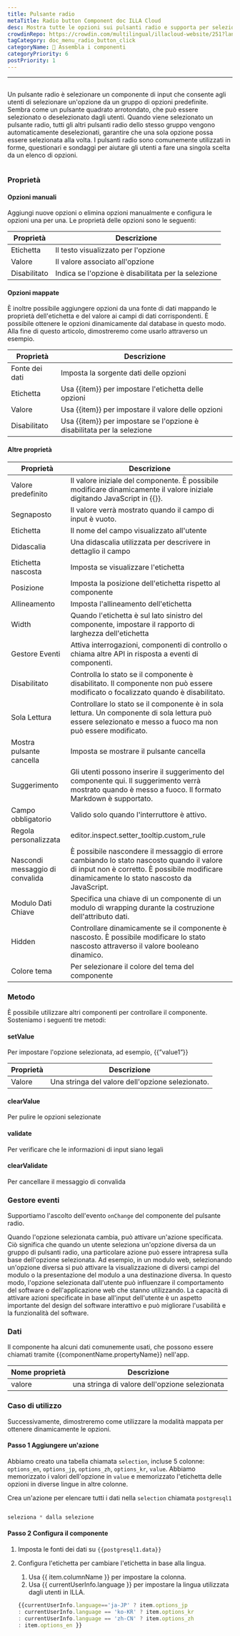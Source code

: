 ```yaml
---
title: Pulsante radio
metaTitle: Radio button Component doc ILLA Cloud
desc: Mostra tutte le opzioni sui pulsanti radio e supporta per selezionare 1 opzione.
crowdinRepo: https://crowdin.com/multilingual/illacloud-website/251?languages=it&filter=basic&value=0
tagCategory: doc_menu_radio_button_click
categoryName: 🧬 Assembla i componenti
categoryPriority: 6
postPriority: 1
---
```


* * *

## <h2 hidden>Pulsante radio</h2>

Un pulsante radio è selezionare un componente di input che consente agli utenti di selezionare un'opzione da un gruppo di opzioni predefinite. Sembra come un pulsante quadrato arrotondato, che può essere selezionato o deselezionato dagli utenti. Quando viene selezionato un pulsante radio, tutti gli altri pulsanti radio dello stesso gruppo vengono automaticamente deselezionati, garantire che una sola opzione possa essere selezionata alla volta. I pulsanti radio sono comunemente utilizzati in forme, questionari e sondaggi per aiutare gli utenti a fare una singola scelta da un elenco di opzioni.

<img src='https://cdn.illacloud.com/official-website/img/docs/assemble/radio.png' alt="" />

### Proprietà

#### Opzioni manuali

Aggiungi nuove opzioni o elimina opzioni manualmente e configura le opzioni una per una. Le proprietà delle opzioni sono le seguenti: 

| Proprietà    | Descrizione                                         |
| ------------ | --------------------------------------------------- |
| Etichetta    | Il testo visualizzato per l'opzione                 |
| Valore       | Il valore associato all'opzione                     |
| Disabilitato | Indica se l'opzione è disabilitata per la selezione |

#### Opzioni mappate

È inoltre possibile aggiungere opzioni da una fonte di dati mappando le proprietà dell'etichetta e del valore ai campi di dati corrispondenti. È possibile ottenere le opzioni dinamicamente dal database in questo modo. Alla fine di questo articolo, dimostreremo come usarlo attraverso un esempio.

| Proprietà      | Descrizione                                                             |
| -------------- | ----------------------------------------------------------------------- |
| Fonte dei dati | Imposta la sorgente dati delle opzioni                                  |
| Etichetta      | Usa {{item}} per impostare l'etichetta delle opzioni                    |
| Valore         | Usa {{item}} per impostare il valore delle opzioni                      |
| Disabilitato   | Usa {{item}} per impostare se l'opzione è disabilitata per la selezione |

#### Altre proprietà

| Proprietà                       | Descrizione                                                                                                                                                                               |
| ------------------------------- | ----------------------------------------------------------------------------------------------------------------------------------------------------------------------------------------- |
| Valore predefinito              | Il valore iniziale del componente. È possibile modificare dinamicamente il valore iniziale digitando JavaScript in {{}}.                                                                  |
| Segnaposto                      | Il valore verrà mostrato quando il campo di input è vuoto.                                                                                                                                |
| Etichetta                       | Il nome del campo visualizzato all'utente                                                                                                                                                 |
| Didascalia                      | Una didascalia utilizzata per descrivere in dettaglio il campo                                                                                                                            |
| Etichetta nascosta              | Imposta se visualizzare l'etichetta                                                                                                                                                       |
| Posizione                       | Imposta la posizione dell'etichetta rispetto al componente                                                                                                                                |
| Allineamento                    | Imposta l'allineamento dell'etichetta                                                                                                                                                     |
| Width                           | Quando l'etichetta è sul lato sinistro del componente, impostare il rapporto di larghezza dell'etichetta                                                                                  |
| Gestore Eventi                  | Attiva interrogazioni, componenti di controllo o chiama altre API in risposta a eventi di componenti.                                                                                     |
| Disabilitato                    | Controlla lo stato se il componente è disabilitato. Il componente non può essere modificato o focalizzato quando è disabilitato.                                                          |
| Sola Lettura                    | Controllare lo stato se il componente è in sola lettura. Un componente di sola lettura può essere selezionato e messo a fuoco ma non può essere modificato.                               |
| Mostra pulsante cancella        | Imposta se mostrare il pulsante cancella                                                                                                                                                  |
| Suggerimento                    | Gli utenti possono inserire il suggerimento del componente qui. Il suggerimento verrà mostrato quando è messo a fuoco. Il formato Markdown è supportato.                                  |
| Campo obbligatorio              | Valido solo quando l'interruttore è attivo.                                                                                                                                               |
| Regola personalizzata           | editor.inspect.setter_tooltip.custom_rule                                                                                                                                                 |
| Nascondi messaggio di convalida | È possibile nascondere il messaggio di errore cambiando lo stato nascosto quando il valore di input non è corretto. È possibile modificare dinamicamente lo stato nascosto da JavaScript. |
| Modulo Dati Chiave              | Specifica una chiave di un componente di un modulo di wrapping durante la costruzione dell'attributo dati.                                                                                |
| Hidden                          | Controllare dinamicamente se il componente è nascosto. È possibile modificare lo stato nascosto attraverso il valore booleano dinamico.                                                   |
| Colore tema                     | Per selezionare il colore del tema del componente                                                                                                                                         |

### Metodo

È possibile utilizzare altri componenti per controllare il componente. Sosteniamo i seguenti tre metodi:

#### setValue

Per impostare l'opzione selezionata, ad esempio, {{”value1”}}

| Proprietà | Descrizione                                       |
| --------- | ------------------------------------------------- |
| Valore    | Una stringa del valore dell'opzione selezionato.  |

#### clearValue

Per pulire le opzioni selezionate

#### validate

Per verificare che le informazioni di input siano legali

#### clearValidate

Per cancellare il messaggio di convalida

### Gestore eventi

Supportiamo l'ascolto dell'evento `onChange` del componente del pulsante radio. 

Quando l'opzione selezionata cambia, può attivare un'azione specificata. Ciò significa che quando un utente seleziona un'opzione diversa da un gruppo di pulsanti radio, una particolare azione può essere intrapresa sulla base dell'opzione selezionata. Ad esempio, in un modulo web, selezionando un'opzione diversa si può attivare la visualizzazione di diversi campi del modulo o la presentazione del modulo a una destinazione diversa. In questo modo, l'opzione selezionata dall'utente può influenzare il comportamento del software o dell'applicazione web che stanno utilizzando. La capacità di attivare azioni specificate in base all'input dell'utente è un aspetto importante del design del software interattivo e può migliorare l'usabilità e la funzionalità del software.

### Dati

Il componente ha alcuni dati comunemente usati, che possono essere chiamati tramite {{componentName.propertyName}} nell'app.

| Nome proprietà | Descrizione                                     |
| -------------- | ----------------------------------------------- |
| valore         | una stringa di valore dell'opzione selezionata  |

### Caso di utilizzo

Successivamente, dimostreremo come utilizzare la modalità mappata per ottenere dinamicamente le opzioni. 

#### Passo 1 Aggiungere un'azione

Abbiamo creato una tabella chiamata `selection`, incluse 5 colonne: `options_en`, `options_jp`, `options_zh`, `options_kr`, `value`. Abbiamo memorizzato i valori dell'opzione in `value` e memorizzato l'etichetta delle opzioni in diverse lingue in altre colonne. 

Crea un'azione per elencare tutti i dati nella `selection` chiamata `postgresql1`

<img src='https://cdn.illacloud.com/official-website/img/docs/assemble/radio1.png' alt="" />

```jsx
seleziona * dalla selezione
```

#### Passo 2 Configura il componente

1.  Imposta le fonti dei dati su `{{postgresql1.data}}` 
2.  Configura l'etichetta per cambiare l'etichetta in base alla lingua. 

    1.  Usa {{ item.columnName }} per impostare la colonna. 
    2.  Usa {{ currentUserInfo.language }} per impostare la lingua utilizzata dagli utenti in ILLA.

    ```jsx
    {{currentUserInfo.language=='ja-JP' ? item.options_jp 
    : currentUserInfo.language == 'ko-KR' ? item.options_kr 
    : currentUserInfo.language == 'zh-CN' ? item.options_zh 
    : item.options_en }}
    ```

<img src='https://cdn.illacloud.com/official-website/img/docs/assemble/radio2.png' alt="" />
